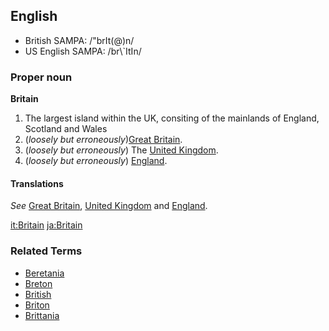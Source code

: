 ==English==
*British SAMPA: /"brIt(@)n/
*US English SAMPA: /br\`ItIn/

===Proper noun===
'''Britain'''
#The largest island within the UK, consiting of the mainlands of England, Scotland and Wales
#(''loosely but erroneously'')[[Great Britain]].
#(''loosely but erroneously'') The [[United Kingdom]].
#(''loosely but erroneously'') [[England]].

====Translations====
''See'' [[Great Britain]], [[United Kingdom]] and [[England]].

[[it:Britain]]
[[ja:Britain]]

===Related Terms===
*[[Beretania]]
*[[Breton]]
*[[British]]
*[[Briton]]
*[[Brittania]]